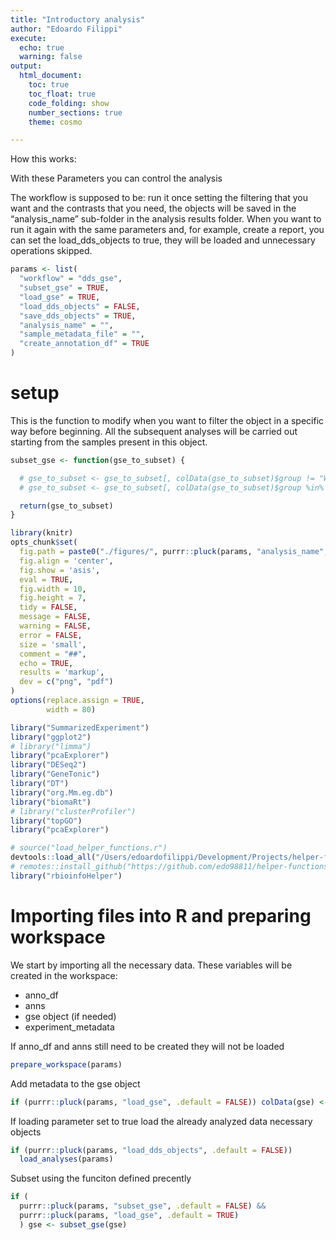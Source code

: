```yaml
---
title: "Introductory analysis"
author: "Edoardo Filippi"
execute:
  echo: true
  warning: false
output:
  html_document:
    toc: true
    toc_float: true
    code_folding: show
    number_sections: true
    theme: cosmo

---
```

How this works: 

With these Parameters you can control the analysis

The workflow is supposed to be: run it once setting the filtering that you want and the contrasts that you need, the objects will be saved in the "analysis_name" sub-folder in the analysis results folder. When you want to run it again with the same parameters and, for example, create a report, you can set the load_dds_objects to true, they will be loaded and unnecessary operations skipped.

```r
params <- list(
  "workflow" = "dds_gse",
  "subset_gse" = TRUE,
  "load_gse" = TRUE,
  "load_dds_objects" = FALSE,
  "save_dds_objects" = TRUE,
  "analysis_name" = "",
  "sample_metadata_file" = "",
  "create_annotation_df" = TRUE
)
```

# setup

This is the function to modify when you want to filter the object in a specific way before beginning. 
All the subsequent analyses will be carried out starting from the samples present in this object.

```r
subset_gse <- function(gse_to_subset) {

  # gse_to_subset <- gse_to_subset[, colData(gse_to_subset)$group != "WT"]
  # gse_to_subset <- gse_to_subset[, colData(gse_to_subset)$group %in% c("WT", "KO")]

  return(gse_to_subset)
}
```


```r
library(knitr)
opts_chunk$set(
  fig.path = paste0("./figures/", purrr::pluck(params, "analysis_name", .default = FALSE)),
  fig.align = 'center',
  fig.show = 'asis',
  eval = TRUE,
  fig.width = 10,
  fig.height = 7,
  tidy = FALSE,
  message = FALSE,
  warning = FALSE,
  error = FALSE,
  size = 'small',
  comment = "##",
  echo = TRUE,
  results = 'markup',
  dev = c("png", "pdf")
)
options(replace.assign = TRUE,
        width = 80)
```

```r
library("SummarizedExperiment")
library("ggplot2")
# library("limma")
library("pcaExplorer")
library("DESeq2")
library("GeneTonic")
library("DT")
library("org.Mm.eg.db")
library("biomaRt")
# library("clusterProfiler")
library("topGO")
library("pcaExplorer")
```

```r
# source("load_helper_functions.r")
devtools::load_all("/Users/edoardofilippi/Development/Projects/helper-functions-rbioinfo/")
# remotes::install_github("https://github.com/edo98811/helper-functions-rbioinfo.git@devel")
library("rbioinfoHelper")
```

# Importing files into R and preparing workspace

We start by importing all the necessary data.
These variables will be created in the workspace:

* anno_df
* anns
* gse object (if needed)
* experiment_metadata

If anno_df and anns still need to be created they will not be loaded

```r
prepare_workspace(params)
```

Add metadata to the gse object

```r
if (purrr::pluck(params, "load_gse", .default = FALSE)) colData(gse) <- S4Vectors::DataFrame(experiment_metadata)
```

If loading parameter set to true load the already analyzed data necessary objects

```r
if (purrr::pluck(params, "load_dds_objects", .default = FALSE)) 
  load_analyses(params)
```

Subset using the funciton defined precently 

```r
if (
  purrr::pluck(params, "subset_gse", .default = FALSE) && 
  purrr::pluck(params, "load_gse", .default = TRUE)
  ) gse <- subset_gse(gse)
```
